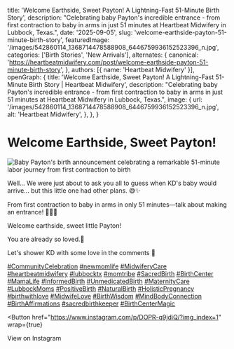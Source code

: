 
  title: 'Welcome Earthside, Sweet Payton! A Lightning-Fast 51-Minute Birth Story',
  description: "Celebrating baby Payton's incredible entrance - from first contraction to baby in arms in just 51 minutes at Heartbeat Midwifery in Lubbock, Texas.",
  date: '2025-09-05',
  slug: 'welcome-earthside-payton-51-minute-birth-story',
  featuredImage: '/images/542860114_1368714478588908_6446759936152523396_n.jpg',
  categories: ['Birth Stories', 'New Arrivals'],
  alternates: {
    canonical: 'https://heartbeatmidwifery.com/post/welcome-earthside-payton-51-minute-birth-story',
  },
  authors: [{ name: 'Heartbeat Midwifery' }],
  openGraph: {
    title: 'Welcome Earthside, Sweet Payton! A Lightning-Fast 51-Minute Birth Story | Heartbeat Midwifery',
    description: "Celebrating baby Payton's incredible entrance - from first contraction to baby in arms in just 51 minutes at Heartbeat Midwifery in Lubbock, Texas.",
    image: {
      url: '/images/542860114_1368714478588908_6446759936152523396_n.jpg',
      alt: 'Heartbeat Midwifery',
    },
  },
}

# Welcome Earthside, Sweet Payton!

<Image
  src="/images/542860114_1368714478588908_6446759936152523396_n.jpg"
  size="large"
  wrap={true}
  alt="Baby Payton's birth announcement celebrating a remarkable 51-minute labor journey from first contraction to birth"
/>

Well… We were just about to ask you all to guess when KD's baby would arrive… but this little one had other plans. 😅✨

From first contraction to baby in arms in only 51 minutes—talk about making an entrance! 💨👶🏼

Welcome earthside, sweet little Payton!

You are already so loved.🤍

Let's shower KD with some love in the comments 🤍

[#CommunityCelebration](https://www.instagram.com/explore/tags/communitycelebration/) [#newmomlife](https://www.instagram.com/explore/tags/newmomlife/) [#MidwiferyCare](https://www.instagram.com/explore/tags/midwiferycare/) [#heartbeatmidwifery](https://www.instagram.com/explore/tags/heartbeatmidwifery/) [#lubbocktx](https://www.instagram.com/explore/tags/lubbocktx/) [#momtribe](https://www.instagram.com/explore/tags/momtribe/) [#SacredBirth](https://www.instagram.com/explore/tags/sacredbirth/) [#BirthCenter](https://www.instagram.com/explore/tags/birthcenter/) [#MamaLife](https://www.instagram.com/explore/tags/mamalife/) [#InformedBirth](https://www.instagram.com/explore/tags/informedbirth/) [#UnmedicatedBirth](https://www.instagram.com/explore/tags/unmedicatedbirth/) [#MaternityCare](https://www.instagram.com/explore/tags/maternitycare/) [#LubbockMoms](https://www.instagram.com/explore/tags/lubbockmoms/) [#PositiveBirth](https://www.instagram.com/explore/tags/positivebirth/) [#NaturalBirth](https://www.instagram.com/explore/tags/naturalbirth/) [#HolisticPregnancy](https://www.instagram.com/explore/tags/holisticpregnancy/) [#birthwithlove](https://www.instagram.com/explore/tags/birthwithlove/) [#MidwifeLove](https://www.instagram.com/explore/tags/midwifelove/) [#BirthWisdom](https://www.instagram.com/explore/tags/birthwisdom/) [#MindBodyConnection](https://www.instagram.com/explore/tags/mindbodyconnection/) [#BirthAffirmations](https://www.instagram.com/explore/tags/birthaffirmations/) [#sacredbirthkeeper](https://www.instagram.com/explore/tags/sacredbirthkeeper/) [#BirthCenterMagic](https://www.instagram.com/explore/tags/birthcentermagic/)

<Button
  href="https://www.instagram.com/p/DOPR-q9jdiQ/?img_index=1"
  wrap={true}
>
  View on Instagram
</Button>
